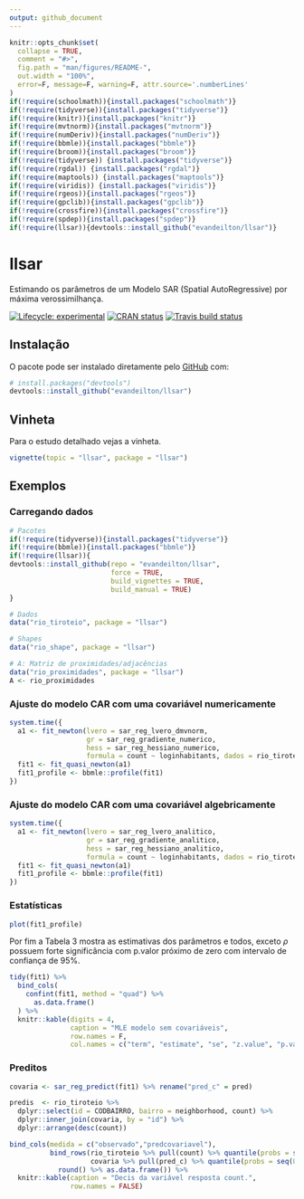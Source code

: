 ```yaml
---
output: github_document
---
```


<!-- README.md is generated from README.Rmd. Please edit that file -->

```r
knitr::opts_chunk$set(
  collapse = TRUE,
  comment = "#>",
  fig.path = "man/figures/README-",
  out.width = "100%",
  error=F, message=F, warning=F, attr.source='.numberLines'
)
if(!require(schoolmath)){install.packages("schoolmath")}
if(!require(tidyverse)){install.packages("tidyverse")}
if(!require(knitr)){install.packages("knitr")}
if(!require(mvtnorm)){install.packages("mvtnorm")}
if(!require(numDeriv)){install.packages("numDeriv")}
if(!require(bbmle)){install.packages("bbmle")}
if(!require(broom)){install.packages("broom")}
if(!require(tidyverse)) {install.packages("tidyverse")}
if(!require(rgdal)) {install.packages("rgdal")}
if(!require(maptools)) {install.packages("maptools")}
if(!require(viridis)) {install.packages("viridis")}
if(!require(rgeos)){install.packages("rgeos")}
if(!require(gpclib)){install.packages("gpclib")}
if(!require(crossfire)){install.packages("crossfire")}
if(!require(spdep)){install.packages("spdep")}
if(!require(llsar)){devtools::install_github("evandeilton/llsar")}
```

# llsar

Estimando os parâmetros de um Modelo SAR (Spatial AutoRegressive) por máxima verossimilhança.

<!-- badges: start -->
[![Lifecycle: experimental](https://img.shields.io/badge/lifecycle-experimental-orange.svg)](https://www.tidyverse.org/lifecycle/#experimental)
[![CRAN status](https://www.r-pkg.org/badges/version/llsar)](https://CRAN.R-project.org/package=llsar)
[![Travis build status](https://travis-ci.com/evandeilton/llsar.svg?branch=master)](https://travis-ci.com/evandeilton/llsar)
<!-- badges: end -->

## Instalação

O pacote pode ser instalado diretamente pelo [GitHub](https://github.com/) com:

```r
# install.packages("devtools")
devtools::install_github("evandeilton/llsar")
```

## Vinheta

Para o estudo detalhado vejas a vinheta.

```r
vignette(topic = "llsar", package = "llsar")
```

## Exemplos

### Carregando dados

```r
# Pacotes
if(!require(tidyverse)){install.packages("tidyverse")}
if(!require(bbmle)){install.packages("bbmle")}
if(!require(llsar)){
devtools::install_github(repo = "evandeilton/llsar", 
                         force = TRUE,
                         build_vignettes = TRUE,
                         build_manual = TRUE)
}

# Dados
data("rio_tiroteio", package = "llsar")

# Shapes
data("rio_shape", package = "llsar")

# A: Matriz de proximidades/adjacências
data("rio_proximidades", package = "llsar")
A <- rio_proximidades
```

### Ajuste do modelo CAR com uma covariável numericamente

```r
system.time({
  a1 <- fit_newton(lvero = sar_reg_lvero_dmvnorm, 
                   gr = sar_reg_gradiente_numerico, 
                   hess = sar_reg_hessiano_numerico,
                   formula = count ~ loginhabitants, dados = rio_tiroteio, A = A, verbose = F)
  fit1 <- fit_quasi_newton(a1)
  fit1_profile <- bbmle::profile(fit1) 
})
```

### Ajuste do modelo CAR com uma covariável algebricamente

```r
system.time({
  a1 <- fit_newton(lvero = sar_reg_lvero_analitico, 
                   gr = sar_reg_gradiente_analitico, 
                   hess = sar_reg_hessiano_analitico,
                   formula = count ~ loginhabitants, dados = rio_tiroteio, A = A, verbose = F)
  fit1 <- fit_quasi_newton(a1)
  fit1_profile <- bbmle::profile(fit1)
})
```
  
### Estatísticas
  
```r
plot(fit1_profile)
```

Por fim a Tabela 3 mostra as estimativas dos parâmetros e todos, exceto $\rho$ possuem forte significância com p.valor próximo de zero com intervalo de confiança de 95%.

```r
tidy(fit1) %>% 
  bind_cols(
    confint(fit1, method = "quad") %>% 
      as.data.frame()
  ) %>% 
  knitr::kable(digits = 4, 
               caption = "MLE modelo sem covariáveis", 
               row.names = F,
               col.names = c("term", "estimate", "se", "z.value", "p.value", "ci2.5","ci97.5")) 
```

### Preditos


```r
covaria <- sar_reg_predict(fit1) %>% rename("pred_c" = pred)

predis  <- rio_tiroteio %>% 
  dplyr::select(id = CODBAIRRO, bairro = neighborhood, count) %>% 
  dplyr::inner_join(covaria, by = "id") %>% 
  dplyr::arrange(desc(count))

bind_cols(medida = c("observado","predcovariavel"),
          bind_rows(rio_tiroteio %>% pull(count) %>% quantile(probs = seq(0, 1, 0.10)),
                    covaria %>% pull(pred_c) %>% quantile(probs = seq(0, 1, 0.10))) %>% 
            round() %>% as.data.frame()) %>% 
  knitr::kable(caption = "Decis da variável resposta count.", 
               row.names = FALSE)
```

  
